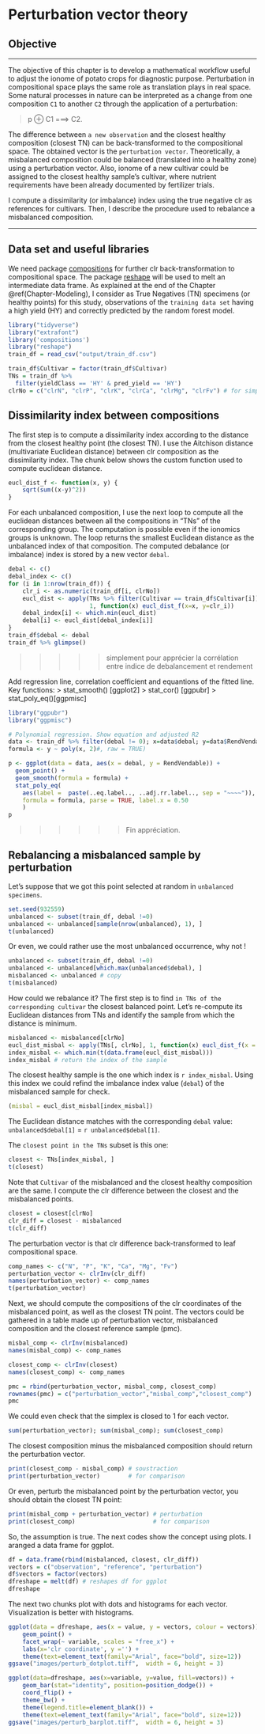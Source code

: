 # Perturbation vector theory {#Chapter-Perturbation-vector}

## Objective

***
The objective of this chapter is to develop a mathematical workflow useful to adjust the ionome of potato crops for diagnostic purpose. Perturbation in compositional space plays the same role as translation plays in real space. Some natural processes in nature can be interpreted as a change from one composition `C1` to another `C2` through the application of a perturbation:

> p ⊕ C1 ===> C2.

The difference between `a new observation`  and the closest healthy composition (closest TN) can be back-transformed to the compositional space. The obtained vector is the `perturbation vector`. Theoretically, a misbalanced composition could be balanced (translated into a healthy zone) using a perturbation vector. Also, ionome of a new cultivar could be assigned to the closest healthy sample's cultivar, where nutrient requirements have been already documented by fertilizer trials.

I compute a dissimilarity (or imbalance) index using the true negative clr as references for cultivars. Then, I describe the procedure used to rebalance a misbalanced composition.

***

## Data set and useful libraries

We need package [compositions](https://www.rdocumentation.org/packages/compositions/versions/1.40-2) for further clr back-transformation to compositional space. The package [reshape](https://cran.r-project.org/web/packages/reshape/index.html) will be used to melt an intermediate data frame. As explained at the end of the Chapter \@ref(Chapter-Modeling), I consider as True Negatives (TN) specimens (or healthy points) for this study, observations of the `training data set` having a high yield (HY) and correctly predicted by the random forest model.

```r
library("tidyverse")
library("extrafont")
library('compositions')
library("reshape")
train_df = read_csv("output/train_df.csv")
```

```r
train_df$Cultivar = factor(train_df$Cultivar)
TNs = train_df %>% 
  filter(yieldClass == 'HY' & pred_yield == 'HY')
clrNo = c("clrN", "clrP", "clrK", "clrCa", "clrMg", "clrFv") # for simplicity
```

## Dissimilarity index between compositions

The first step is to compute a dissimilarity index according to the distance from the closest healthy point (the closest TN). I use the Aitchison distance (multivariate Euclidean distance) between clr composition as the dissimilarity index. The chunk below shows the custom function used to compute euclidean distance.

```r
eucl_dist_f <- function(x, y) {
    sqrt(sum((x-y)^2))
}
```

For each unbalanced composition, I use the next loop to compute all the euclidean distances between all the compositions in "TNs" of the corresponding group. The computation is possible even if the ionomics groups is unknown. The loop returns the smallest Euclidean distance as the unbalanced index of that composition. The computed debalance (or imbalance) index is stored by a new vector `debal`.

```r
debal <- c()
debal_index <- c()
for (i in 1:nrow(train_df)) {
    clr_i <- as.numeric(train_df[i, clrNo])
    eucl_dist <- apply(TNs %>% filter(Cultivar == train_df$Cultivar[i]) %>% select(clrNo), # 
                       1, function(x) eucl_dist_f(x=x, y=clr_i))
    debal_index[i] <- which.min(eucl_dist)
    debal[i] <- eucl_dist[debal_index[i]]
}
train_df$debal <- debal
train_df %>% glimpse()
```

>>>>> simplement pour apprécier la corrélation entre indice de debalancement et rendement

Add regression line, correlation coefficient and equantions of the fitted line. Key functions:
> stat_smooth() [ggplot2]
> stat_cor() [ggpubr]
> stat_poly_eq()[ggpmisc]

```r
library("ggpubr")
library("ggpmisc")
```

```r
# Polynomial regression. Show equation and adjusted R2
data <- train_df %>% filter(debal != 0); x=data$debal; y=data$RendVendable
formula <- y ~ poly(x, 2)#, raw = TRUE)

p <- ggplot(data = data, aes(x = debal, y = RendVendable)) +
  geom_point() +
  geom_smooth(formula = formula) +
  stat_poly_eq(
    aes(label =  paste(..eq.label.., ..adj.rr.label.., sep = "~~~~")),
    formula = formula, parse = TRUE, label.x = 0.50
    )
p
```

>>>>>> Fin appréciation. 

## Rebalancing a misbalanced sample by perturbation

Let's suppose that we got this point selected at random in `unbalanced specimens`.

```r
set.seed(932559) 
unbalanced <- subset(train_df, debal !=0)
unbalanced <- unbalanced[sample(nrow(unbalanced), 1), ]
t(unbalanced)
```

Or even, we could rather use the most unbalanced occurrence, why not !

```r
unbalanced <- subset(train_df, debal !=0)
unbalanced <- unbalanced[which.max(unbalanced$debal), ]
misbalanced <- unbalanced # copy
t(misbalanced)
```

How could we rebalance it? The first step is to find `in TNs of the corresponding cultivar` the closest balanced point. Let's re-compute its Euclidean distances from TNs and identify the sample from which the distance is minimum.

```r
misbalanced <- misbalanced[clrNo]
eucl_dist_misbal <- apply(TNs[, clrNo], 1, function(x) eucl_dist_f(x = x, y = misbalanced))
index_misbal <- which.min(t(data.frame(eucl_dist_misbal))) 
index_misbal # return the index of the sample
```

The closest healthy sample is the one which index is `r index_misbal`. Using this index we could refind the imbalance index value (`debal`) of the misbalanced sample for check.

```r
(misbal = eucl_dist_misbal[index_misbal])
```

The Euclidean distance matches with the corresponding `debal` value: `unbalanced$debal[1]` = `r unbalanced$debal[1]`. 

The `closest point in the TNs` subset is this one:

```r
closest <- TNs[index_misbal, ]
t(closest)
```

Note that `Cultivar` of the misbalanced and the closest healthy composition are the same. I compute the clr difference between the closest and the misbalanced points. 

```r
closest = closest[clrNo]
clr_diff = closest - misbalanced
t(clr_diff)
```

The perturbation vector is that clr difference back-transformed to leaf compositional space.

```r
comp_names <- c("N", "P", "K", "Ca", "Mg", "Fv")
perturbation_vector <- clrInv(clr_diff)
names(perturbation_vector) <- comp_names
t(perturbation_vector)
```

Next, we should compute the compositions of the clr coordinates of the misbalanced point, as well as the closest TN point. The vectors could be gathered in a table made up of perturbation vector, misbalanced composition and the closest reference sample (pmc).

```r
misbal_comp <- clrInv(misbalanced)
names(misbal_comp) <- comp_names

closest_comp <- clrInv(closest)
names(closest_comp) <- comp_names

pmc = rbind(perturbation_vector, misbal_comp, closest_comp)
rownames(pmc) = c("perturbation_vector","misbal_comp","closest_comp")
pmc
```

We could even check that the simplex is closed to 1 for each vector.

```r
sum(perturbation_vector); sum(misbal_comp); sum(closest_comp)
```

The closest composition minus the misbalanced composition should return the perturbation vector.

```r
print(closest_comp - misbal_comp) # soustraction
print(perturbation_vector)        # for comparison
```

Or even, perturb the misbalanced point by the perturbation vector, you should obtain the closest TN point:

```r
print(misbal_comp + perturbation_vector) # perturbation
print(closest_comp)                      # for comparison
```

So, the assumption is true. The next codes show the concept using plots. I aranged a data frame for ggplot.

```r
df = data.frame(rbind(misbalanced, closest, clr_diff))
vectors = c("observation", "reference", "perturbation")
df$vectors = factor(vectors)
dfreshape = melt(df) # reshapes df for ggplot
dfreshape
```

The next two chunks plot with dots and histograms for each vector. Visualization is better with histograms.

```r
ggplot(data = dfreshape, aes(x = value, y = vectors, colour = vectors)) +
    geom_point() +
    facet_wrap(~ variable, scales = "free_x") +
    labs(x='clr coordinate', y ='') +
    theme(text=element_text(family="Arial", face="bold", size=12))
ggsave("images/perturb_dotplot.tiff",  width = 6, height = 3)
```

```r
ggplot(data=dfreshape, aes(x=variable, y=value, fill=vectors)) +
    geom_bar(stat="identity", position=position_dodge()) +
    coord_flip() +
    theme_bw() +
    theme(legend.title=element_blank()) +
    theme(text=element_text(family="Arial", face="bold", size=12))
ggsave("images/perturb_barplot.tiff",  width = 6, height = 3)
```

